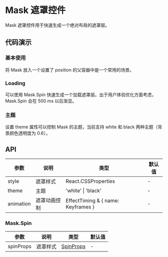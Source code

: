 
# Mask 遮罩控件

Mask 遮罩控件用于快速生成一个绝对布局的遮罩层。

## 代码演示

### 基本使用

将 Mask 放入一个设置了 position 的父容器中是一个常用的场景。

<Preview withSource='none'>
  <Story id='components-mask--basic' />
</Preview>

### Loading

可以使用 Mask.Spin 快速生成一个加载遮罩层。出于用户体验优化方面考虑，Mask.Spin 会在 500 ms 以后渐显。

<Preview withSource='none'>
  <Story id='components-mask--loading' />
</Preview>

### 主题

设置 theme 属性可以控制 Mask 的主题，当前支持 white 和 black 两种主题（背景颜色透明度为 0.6）。

<Preview withSource='none'>
  <Story id='components-mask--theme' />
</Preview>

## API

| 参数      | 说明         | 类型                               | 默认值 |
| --------- | ------------ | ---------------------------------- | ------ |
| style     | 遮罩样式     | React.CSSProperties                | -      |
| theme     | 主题         | 'white' &#124; 'black'             | -      |
| animation | 遮罩动画控制 | EffectTiming & { name: Keyframes } | -      |

### Mask.Spin

| 参数      | 说明     | 类型                                                | 默认值 |
| --------- | -------- | --------------------------------------------------- | ------ |
| spinProps | 遮罩样式 | [SpinProps](https://ant.design/components/spin-cn/) | -      |
